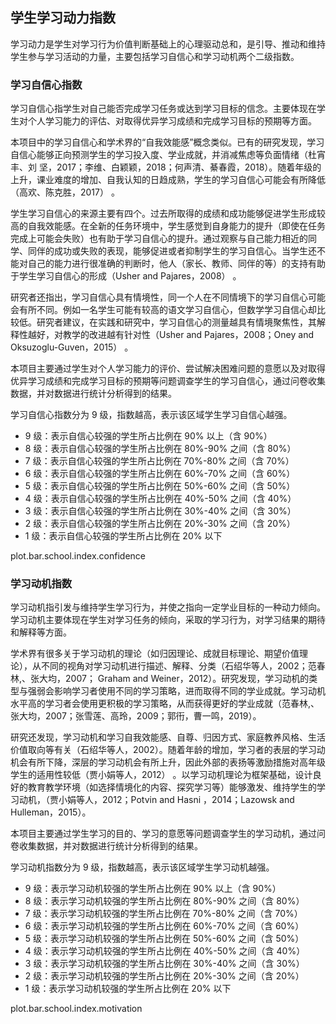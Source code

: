 <!-- chapter motivation  -->

\mytext

## 学生学习动力指数

学习动力是学生对学习行为价值判断基础上的心理驱动总和，是引导、推动和维持学生参与学习活动的力量，主要包括学习自信心和学习动机两个二级指数。

### 学习自信心指数

学习自信心指学生对自己能否完成学习任务或达到学习目标的信念。主要体现在学生对个人学习能力的评估、对取得优异学习成绩和完成学习目标的预期等方面。

本项目中的学习自信心和学术界的“自我效能感”概念类似。已有的研究发现，学习自信心能够正向预测学生的学习投入度、学业成就，并消减焦虑等负面情绪（杜宵丰、刘 坚，2017；李维、白颖颖，2018；何声清、綦春霞，2018）。随着年级的上升，课业难度的增加、自我认知的日趋成熟，学生的学习自信心可能会有所降低（高欢、陈克胜，2017） 。

学生学习自信心的来源主要有四个。过去所取得的成绩和成功能够促进学生形成较高的自我效能感。在全新的任务环境中，学生感觉到自身能力的提升（即使在任务完成上可能会失败）也有助于学习自信心的提升。通过观察与自己能力相近的同学、同伴的成功或失败的表现，能够促进或者抑制学生的学习自信心。当学生还不能对自己的能力进行很准确的判断时，他人（家长、教师、同伴的等）的支持有助于学生学习自信心的形成（Usher and Pajares，2008） 。

研究者还指出，学习自信心具有情境性，同一个人在不同情境下的学习自信心可能会有所不同。例如一名学生可能有较高的语文学习自信心，但数学学习自信心却比较低。研究者建议，在实践和研究中，学习自信心的测量越具有情境聚焦性，其解释性越好，对教学的改进越有针对性（Usher and Pajares，2008；Oney and Oksuzoglu-Guven，2015）  。

本项目主要通过学生对个人学习能力的评价、尝试解决困难问题的意愿以及对取得优异学习成绩和完成学习目标的预期等问题调查学生的学习自信心，通过问卷收集数据，并对数据进行统计分析得到的结果。

学习自信心指数分为 9 级，指数越高，表示该区域学生学习自信心越强。

\mylist
- 9 级：表示自信心较强\footnote{我们将得分超过维度总分 60\% 界定学生学习自信心较强。}的学生所占比例在 90% 以上（含 90%）
- 8 级：表示自信心较强的学生所占比例在 80%-90% 之间（含 80%）
- 7 级：表示自信心较强的学生所占比例在 70%-80% 之间（含 70%）
- 6 级：表示自信心较强的学生所占比例在 60%-70% 之间（含 60%）
- 5 级：表示自信心较强的学生所占比例在 50%-60% 之间（含 50%）
- 4 级：表示自信心较强的学生所占比例在 40%-50% 之间（含 40%）
- 3 级：表示自信心较强的学生所占比例在 30%-40% 之间（含 30%）
- 2 级：表示自信心较强的学生所占比例在 20%-30% 之间（含 20%）
- 1 级：表示自信心较强的学生所占比例在 20% 以下
\mytext

plot.bar.school.index.confidence


### 学习动机指数

学习动机指引发与维持学生学习行为，并使之指向一定学业目标的一种动力倾向。学习动机主要体现在学生对学习任务的倾向，采取的学习行为，对学习结果的期待和解释等方面。

学术界有很多关于学习动机的理论（如归因理论、成就目标理论、期望价值理论），从不同的视角对学习动机进行描述、解释、分类（石绍华等人，2002；范春林,、张大均，2007； Graham and Weiner，2012）。研究发现，学习动机的类型与强弱会影响学习者使用不同的学习策略，进而取得不同的学业成就。学习动机水平高的学习者会使用更积极的学习策略，从而获得更好的学业成就（范春林,、张大均，2007；张雪莲、高玲，2009；郭衎，曹一鸣，2019）。

研究还发现，学习动机和学习自我效能感、自尊、归因方式、家庭教养风格、生活价值取向等有关（石绍华等人，2002）。随着年龄的增加，学习者的表层的学习动机会有所下降，深层的学习动机会有所上升，因此外部的表扬等激励措施对高年级学生的适用性较低（贾小娟等人，2012） 。以学习动机理论为框架基础，设计良好的教育教学环境（如选择情境化的内容、探究学习等）能够激发、维持学生的学习动机，（贾小娟等人，2012；Potvin and Hasni ，2014；Lazowsk and Hulleman，2015）。

本项目主要通过学生学习的目的、学习的意愿等问题调查学生的学习动机，通过问卷收集数据，并对数据进行统计分析得到的结果。

学习动机指数分为 9 级，指数越高，表示该区域学生学习动机越强。

\mylist
- 9 级：表示学习动机较强\footnote{我们将得分超过本维度总分 60\% 界定为学生学习动机较强。}的学生所占比例在 90% 以上（含 90%）
- 8 级：表示学习动机较强的学生所占比例在 80%-90% 之间（含 80%）
- 7 级：表示学习动机较强的学生所占比例在 70%-80% 之间（含 70%）
- 6 级：表示学习动机较强的学生所占比例在 60%-70% 之间（含 60%）
- 5 级：表示学习动机较强的学生所占比例在 50%-60% 之间（含 50%）
- 4 级：表示学习动机较强的学生所占比例在 40%-50% 之间（含 40%）
- 3 级：表示学习动机较强的学生所占比例在 30%-40% 之间（含 30%）
- 2 级：表示学习动机较强的学生所占比例在 20%-30% 之间（含 20%）
- 1 级：表示学习动机较强的学生所占比例在 20% 以下
\mytext

plot.bar.school.index.motivation


<!-- end of chapter motivation  -->
